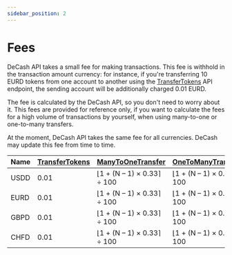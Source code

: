 ```yaml
---
sidebar_position: 2
---
```


# Fees

DeCash API takes a small fee for making transactions. This fee is withhold in the transaction amount currency: for instance,
if you're transferring 10 EURD tokens from one account to another using the [TransferTokens](/docs/api/algorand/transfer-tokens)
API endpoint, the sending account will be additionally charged 0.01 EURD.

The fee is calculated by the DeCash API, so you don't need to worry about it. This fees are provided for reference only, if
you want to calculate the fees for a high volume of transactions by yourself, when using many-to-one or one-to-many transfers.

At the moment, DeCash API takes the same fee for all currencies. DeCash may update this fee from time to time.

|     Name     | [TransferTokens](/docs/api/algorand/transfer-tokens) | [ManyToOneTransfer](/docs/api/algorand/many-to-one-transfer)      | [OneToManyTransfer](/docs/api/algorand/one-to-many-transfer)      |
| -----------  | ---------------------------------------------------- | ----------------------------------------------------------------- | ----------------------------------------------------------------- |
| USDD         | 0.01                                                 | ⌊1 + (N – 1) × 0.33⌉ ÷ 100                                        | ⌊1 + (N – 1) × 0.5⌉ ÷ 100                                         |
| EURD         | 0.01                                                 | ⌊1 + (N – 1) × 0.33⌉ ÷ 100                                        | ⌊1 + (N – 1) × 0.5⌉ ÷ 100                                         |
| GBPD         | 0.01                                                 | ⌊1 + (N – 1) × 0.33⌉ ÷ 100                                        | ⌊1 + (N – 1) × 0.5⌉ ÷ 100                                         |
| CHFD         | 0.01                                                 | ⌊1 + (N – 1) × 0.33⌉ ÷ 100                                        | ⌊1 + (N – 1) × 0.5⌉ ÷ 100                                         |
